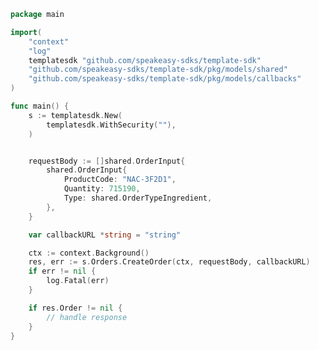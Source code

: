 ```go CreateOrder.go
package main

import(
	"context"
	"log"
	templatesdk "github.com/speakeasy-sdks/template-sdk"
	"github.com/speakeasy-sdks/template-sdk/pkg/models/shared"
	"github.com/speakeasy-sdks/template-sdk/pkg/models/callbacks"
)

func main() {
    s := templatesdk.New(
        templatesdk.WithSecurity(""),
    )


    requestBody := []shared.OrderInput{
        shared.OrderInput{
            ProductCode: "NAC-3F2D1",
            Quantity: 715190,
            Type: shared.OrderTypeIngredient,
        },
    }

    var callbackURL *string = "string"

    ctx := context.Background()
    res, err := s.Orders.CreateOrder(ctx, requestBody, callbackURL)
    if err != nil {
        log.Fatal(err)
    }

    if res.Order != nil {
        // handle response
    }
}
```
